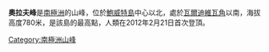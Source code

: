 '''奧拉夫峰'''是[[南極洲|南極洲]]的山峰，位於[[鮑威特島|鮑威特島]]中心以北，處於[[瓦爾迪維瓦角|瓦爾迪維瓦角]]以南，海拔高度780米，是該島的最高點，人類在2012年2月21日首次登頂。

{{Coord|54|25|14|S|3|23|13|E|display=title|region:NO_type:mountain}}

{{Antarctica-geo-stub}}
[[Category:南極洲山峰|Category:南極洲山峰]]